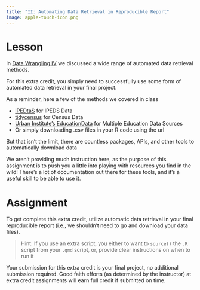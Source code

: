 ```yaml
---
title: "II: Automating Data Retrieval in Reproducible Report"
image: apple-touch-icon.png
---
```


::: panel-tabset
# Lesson

In [Data Wrangling IV](09-wrangle-iv.qmd) we discussed a wide range of automated data retrieval methods.

For this extra credit, you simply need to successfully use some form of automated data retrieval in your final project.

As a reminder, here a few of the methods we covered in class

- [IPEDtaS](https://capaldi.info/IPEDtaS) for IPEDS Data
- [tidycensus](https://walker-data.com/tidycensus/) for Census Data
- [Urban Institute's EducationData](https://educationdata.urban.org/data-explorer) for Multiple Education Data Sources
- Or simply downloading .csv files in your R code using the url

But that isn't the limit, there are countless packages, APIs, and other tools to automatically download data

We aren't providing much instruction here, as the purpose of this assignment is to push you a little into playing with resources you find in the wild! There's a lot of documentation out there for these tools, and it's a useful skill to be able to use it.

# Assignment

To get complete this extra credit, utilize automatic data retrieval in your final reproducible report (i.e., we shouldn't need to go and download your data files).

> Hint: If you use an extra script, you either to want to `source()` the `.R` script from your `.qmd` script, or, provide clear instructions on when to run it

Your submission for this extra credit is your final project, no additional submission required. Good faith efforts (as determined by the instructor) at extra credit assignments will earn full credit if submitted on time.

:::
